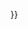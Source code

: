{{cite book
 |title=   《台灣小吃之美：基隆廟口》 （新版） <!--书籍名称-->
 |trans_title=  <!--如果是外文书名，请添加中文翻译-->
 |author1= 曹銘宗|authorlink1=<!--前面一个等号后添加作者名称，后一个等号后添加作者链接（比如某些教授的个人主页）-->
 |author2=   施政廷（繪者）<!--添加其他作者-->
 |editor1-last= |editor1-first= |editor1-link=
|date = 2008-06-23 
 | origyear= {{{origyear|2008}}}
 |publisher=   [[聯經出版|聯經出版社]] <!--添加出版社-->
 |location=  [[臺北市]]   <!--出版地-->
 |isbn=  978-957-083-294-5  <!--isbn码，为保持兼容性方便与图书馆的数据匹配，2007年之前的书最好添加10位isbn码，这里最好添加横杠（-）。-->
 |url=   http://www.linkingbooks.com.tw/lnb/book/Book.aspx?ID=16905901 <!--书籍链接-->
 |language=zh   <!--默认为中文，如果是简体中文请改为zh-cn，繁体中文为zh-hant、zh-hk或zh-tw -->
 |quote={{{quote|}}}<!--不要更改-->
 |page={{{page|}}}<!--不要更改-->
 |pages={{{pages|34頁}}}<!--不要更改-->
 |ref={{{ref|{{sfnref|曹銘宗|2008}}}}}<!--不要更改-->
}}{{zh-tw}}